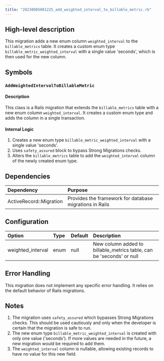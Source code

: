 ```yaml
---
title: "20230905081225_add_weighted_interval_to_billable_metric.rb"
---
```


## High-level description
This migration adds a new enum column `weighted_interval` to the `billable_metrics` table. It creates a custom enum type `billable_metric_weighted_interval` with a single value 'seconds', which is then used for the new column.

## Symbols

### `AddWeightedIntervalToBillableMetric`
#### Description
This class is a Rails migration that extends the `billable_metrics` table with a new enum column `weighted_interval`. It creates a custom enum type and adds the column in a single transaction.

#### Internal Logic
1. Creates a new enum type `billable_metric_weighted_interval` with a single value 'seconds'.
2. Uses `safety_assured` block to bypass Strong Migrations checks.
3. Alters the `billable_metrics` table to add the `weighted_interval` column of the newly created enum type.

## Dependencies
| Dependency | Purpose |
|:-----------|:--------|
| ActiveRecord::Migration | Provides the framework for database migrations in Rails |

## Configuration
| Option | Type | Default | Description |
|:-------|:-----|:--------|:------------|
| weighted_interval | enum | null | New column added to billable_metrics table, can be 'seconds' or null |

## Error Handling
This migration does not implement any specific error handling. It relies on the default behavior of Rails migrations.

## Notes
1. The migration uses `safety_assured` which bypasses Strong Migrations checks. This should be used cautiously and only when the developer is certain that the migration is safe to run.
2. The new enum type `billable_metric_weighted_interval` is created with only one value ('seconds'). If more values are needed in the future, a new migration would be required to add them.
3. The `weighted_interval` column is nullable, allowing existing records to have no value for this new field.